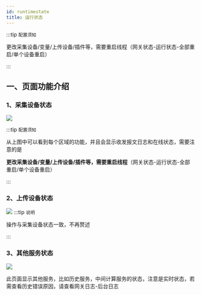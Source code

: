 ```yaml
---
id: runtimestate
title: 运行状态
---
```


:::tip `配置须知`

 更改采集设备/变量/上传设备/插件等，需要重启线程（网关状态-运行状态-全部重启/单个设备重启）

:::

## 一、页面功能介绍

### 1、采集设备状态

![](/img/docs/runtimestate-1.png)


:::tip `配置须知`

 从上图中可以看到每个区域的功能，并且会显示收发报文日志和在线状态，需要注意的是
 
 **更改采集设备/变量/上传设备/插件等，需要重启线程**（网关状态-运行状态-全部重启/单个设备重启）

:::

### 2、上传设备状态
![](/img/docs/runtimestate-2.png)
:::tip `说明`

操作与采集设备状态一致，不再赘述

:::
### 3、其他服务状态

![](/img/docs/runtimestate-3.png)

 此页面显示其他服务，比如历史服务，中间计算服务的状态，注意是实时状态，若需查看历史错误原因，请查看网关日志-后台日志

